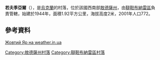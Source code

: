 {{coord|45|51|57|N|29|55|24|E|scale:30000|display=title}}

'''若夫季亞爾'''（{{lang-uk|Жовтий Яр}}），是[[烏克蘭|烏克蘭]]的村落，位於該國西南部[[敖德薩州|敖德薩州]]，由[[韃靼布納雷區|韃靼布納雷區]]負責管轄，始建於1944年，面積1.92平方公里，海拔高度2米，2001年人口772。

==參考資料==
[http://weather.in.ua/ua/odesskaja/7788 Жовтий Яр на weather.in.ua]

{{DEFAULTSORT:Жовтий Яр}}
[[Category:敖德薩州村落|Category:敖德薩州村落]]
[[Category:韃靼布納雷區村落|Category:韃靼布納雷區村落]]


{{Odessa-geo-stub}}